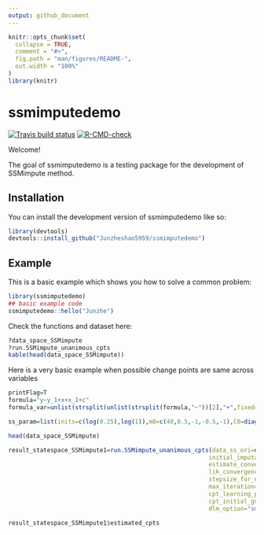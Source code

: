 ```yaml
---
output: github_document
---
```


<!-- README.md is generated from README.Rmd. Please edit that file -->

```r
knitr::opts_chunk$set(
  collapse = TRUE,
  comment = "#>",
  fig.path = "man/figures/README-",
  out.width = "100%"
)
library(knitr)
```

# ssmimputedemo

<!-- badges: start -->
[![Travis build status](https://travis-ci.com/Junzheshao5959/ssmimputedemo.svg?branch=master)](https://travis-ci.com/Junzheshao5959/ssmimputedemo)
[![R-CMD-check](https://github.com/Junzheshao5959/ssmimputedemo/workflows/R-CMD-check/badge.svg)](https://github.com/Junzheshao5959/ssmimputedemo/actions)
<!-- badges: end -->

Welcome!

The goal of ssmimputedemo is a testing package for the development of SSMimpute method.

## Installation

You can install the development version of ssmimputedemo like so:

``` r
library(devtools)
devtools::install_github("Junzheshao5959/ssmimputedemo")
```

## Example

This is a basic example which shows you how to solve a common problem:

```r
library(ssmimputedemo)
## basic example code
ssmimputedemo::hello("Junzhe")
```

Check the functions and dataset here:
```r
?data_space_SSMimpute
?run.SSMimpute_unanimous_cpts
kable(head(data_space_SSMimpute))
```

Here is a very basic example when possible change points are same across variables
```r
printFlag=T
formula="y~y_1+x+x_1+c"
formula_var=unlist(strsplit(unlist(strsplit(formula,"~"))[2],"+",fixed=T))

ss_param=list(inits=c(log(0.25),log(1)),m0=c(40,0.5,-1,-0.5,-1),C0=diag(rep(10^3),5), AR1_coeffi=NULL,rw_coeffi="intercept", v_cp_param=NULL, w_cp_param=list(list(variable="x","segments"=3,"changepoints"=c(400,700),fixed_cpts=F),list(variable="c","segments"=3,"changepoints"=c(400,700),fixed_cpts=F)),max_iteration=100)

head(data_space_SSMimpute)

result_statespace_SSMimpute1=run.SSMimpute_unanimous_cpts(data_ss_ori=data_space_SSMimpute,formula_var,ss_param_temp=ss_param,
                                                         initial_imputation_option="StructTS",
                                                         estimate_convergence_cri=0.01,
                                                         lik_convergence_cri=0.01,
                                                         stepsize_for_newpart=1/3,
                                                         max_iteration=100,
                                                         cpt_learning_param=list(cpt_method="mean",burnin=1/10,mergeband=20,convergence_cri=10),
                                                         cpt_initial_guess_option="ignore",
                                                         dlm_option="smooth",m=5,seed=1,printFlag=F)

result_statespace_SSMimpute1$estimated_cpts
```

